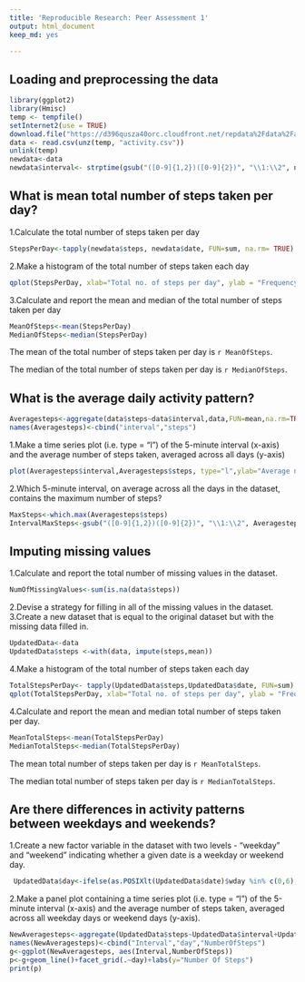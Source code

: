 ```yaml
---
title: 'Reproducible Research: Peer Assessment 1'
output: html_document
keep_md: yes

---
```



## Loading and preprocessing the data
```r
library(ggplot2)
library(Hmisc)
temp <- tempfile()
setInternet2(use = TRUE)
download.file("https://d396qusza40orc.cloudfront.net/repdata%2Fdata%2Factivity.zip", temp)
data <- read.csv(unz(temp, "activity.csv"))
unlink(temp)
newdata<-data
newdata$interval<- strptime(gsub("([0-9]{1,2})([0-9]{2})", "\\1:\\2", newdata$interval), format='%H:%M')
```

## What is mean total number of steps taken per day?

1.Calculate the total number of steps taken per day
```r
StepsPerDay<-tapply(newdata$steps, newdata$date, FUN=sum, na.rm= TRUE)
```

2.Make a histogram of the total number of steps taken each day
```r
qplot(StepsPerDay, xlab="Total no. of steps per day", ylab = "Frequency", binwidth=450,main="Total number of steps taken per day")
```

3.Calculate and report the mean and median of the total number of steps taken per day
```r
MeanOfSteps<-mean(StepsPerDay)
MedianOfSteps<-median(StepsPerDay)
```

The mean of the total number of steps taken per day is `r MeanOfSteps`.

The median of the total number of steps taken per day is `r MedianOfSteps`.

## What is the average daily activity pattern?
```r
Averagesteps<-aggregate(data$steps~data$interval,data,FUN=mean,na.rm=TRUE)
names(Averagesteps)<-cbind("interval","steps")
```

1.Make a time series plot (i.e. type = "l") of the 5-minute interval (x-axis) and the average number of steps taken, averaged across all days (y-axis)
```r
plot(Averagesteps$interval,Averagesteps$steps, type="l",ylab="Average number of steps taken", xlab="Intervals",main="Average daily activity pattern")
```

2.Which 5-minute interval, on average across all the days in the dataset, contains the maximum number of steps?
```r
MaxSteps<-which.max(Averagesteps$steps)
IntervalMaxSteps<-gsub("([0-9]{1,2})([0-9]{2})", "\\1:\\2", Averagesteps[MaxSteps,'interval'])
```

## Imputing missing values

1.Calculate and report the total number of missing values in the dataset.
```r
NumOfMissingValues<-sum(is.na(data$steps))
```

2.Devise a strategy for filling in all of the missing values in the dataset.
3.Create a new dataset that is equal to the original dataset but with the missing data filled in.
```r
UpdatedData<-data
UpdatedData$steps <-with(data, impute(steps,mean))
```

4.Make a histogram of the total number of steps taken each day  
```r
TotalStepsPerDay<- tapply(UpdatedData$steps,UpdatedData$date, FUN=sum)
qplot(TotalStepsPerDay, xlab="Total no. of steps per day", ylab = "Frequency", binwidth=450,main="Total number of steps taken per day")
```

4.Calculate and report the mean and median total number of steps taken per day.
```r
MeanTotalSteps<-mean(TotalStepsPerDay)
MedianTotalSteps<-median(TotalStepsPerDay)
```

The mean total number of steps taken per day is `r MeanTotalSteps`.

The median total number of steps taken per day is `r MedianTotalSteps`.

## Are there differences in activity patterns between weekdays and weekends?

1.Create a new factor variable in the dataset with two levels - "weekday" and "weekend" indicating whether a given date is a weekday or weekend day.
```r
 UpdatedData$day<-ifelse(as.POSIXlt(UpdatedData$date)$wday %in% c(0,6), 'weekend','weekday')
```

2.Make a panel plot containing a time series plot (i.e. type = "l") of the 5-minute interval (x-axis) and the average number of steps taken, averaged across all weekday days or weekend days (y-axis).
```r
NewAveragesteps<-aggregate(UpdatedData$steps~UpdatedData$interval+UpdatedData$day,UpdatedData,FUN=mean)
names(NewAveragesteps)<-cbind("Interval","day","NumberOfSteps")
g<-ggplot(NewAveragesteps, aes(Interval,NumberOfSteps))
p<-g+geom_line()+facet_grid(.~day)+labs(y="Number Of Steps")
print(p)
```

